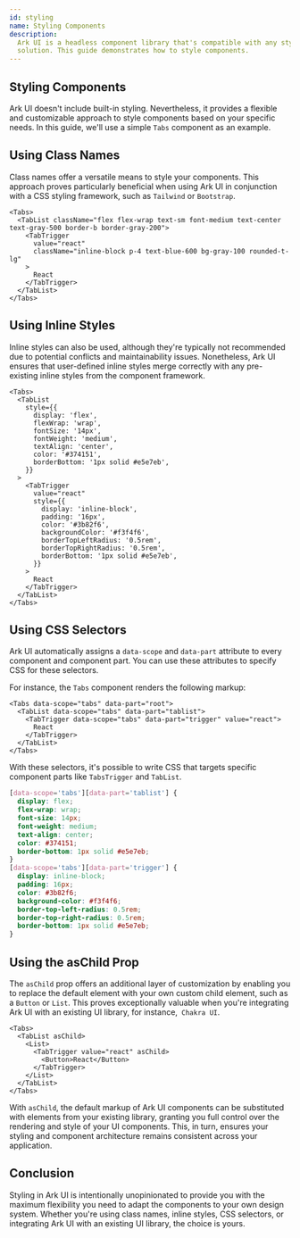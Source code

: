```yaml
---
id: styling
name: Styling Components
description:
  Ark UI is a headless component library that's compatible with any styling
  solution. This guide demonstrates how to style components.
---
```


## Styling Components

Ark UI doesn't include built-in styling. Nevertheless, it provides a flexible
and customizable approach to style components based on your specific needs. In
this guide, we'll use a simple `Tabs` component as an example.

## Using Class Names

Class names offer a versatile means to style your components. This approach
proves particularly beneficial when using Ark UI in conjunction with a CSS
styling framework, such as `Tailwind` or `Bootstrap`.

```tsx
<Tabs>
  <TabList className="flex flex-wrap text-sm font-medium text-center text-gray-500 border-b border-gray-200">
    <TabTrigger
      value="react"
      className="inline-block p-4 text-blue-600 bg-gray-100 rounded-t-lg"
    >
      React
    </TabTrigger>
  </TabList>
</Tabs>
```

## Using Inline Styles

Inline styles can also be used, although they're typically not recommended due
to potential conflicts and maintainability issues. Nonetheless, Ark UI ensures
that user-defined inline styles merge correctly with any pre-existing inline
styles from the component framework.

```tsx
<Tabs>
  <TabList
    style={{
      display: 'flex',
      flexWrap: 'wrap',
      fontSize: '14px',
      fontWeight: 'medium',
      textAlign: 'center',
      color: '#374151',
      borderBottom: '1px solid #e5e7eb',
    }}
  >
    <TabTrigger
      value="react"
      style={{
        display: 'inline-block',
        padding: '16px',
        color: '#3b82f6',
        backgroundColor: '#f3f4f6',
        borderTopLeftRadius: '0.5rem',
        borderTopRightRadius: '0.5rem',
        borderBottom: '1px solid #e5e7eb',
      }}
    >
      React
    </TabTrigger>
  </TabList>
</Tabs>
```

## Using CSS Selectors

Ark UI automatically assigns a `data-scope` and `data-part` attribute to every
component and component part. You can use these attributes to specify CSS for
these selectors.

For instance, the `Tabs` component renders the following markup:

```tsx
<Tabs data-scope="tabs" data-part="root">
  <TabList data-scope="tabs" data-part="tablist">
    <TabTrigger data-scope="tabs" data-part="trigger" value="react">
      React
    </TabTrigger>
  </TabList>
</Tabs>
```

With these selectors, it's possible to write CSS that targets specific component
parts like `TabsTrigger` and `TabList`.

```css
[data-scope='tabs'][data-part='tablist'] {
  display: flex;
  flex-wrap: wrap;
  font-size: 14px;
  font-weight: medium;
  text-align: center;
  color: #374151;
  border-bottom: 1px solid #e5e7eb;
}
[data-scope='tabs'][data-part='trigger'] {
  display: inline-block;
  padding: 16px;
  color: #3b82f6;
  background-color: #f3f4f6;
  border-top-left-radius: 0.5rem;
  border-top-right-radius: 0.5rem;
  border-bottom: 1px solid #e5e7eb;
}
```

## Using the asChild Prop

The `asChild` prop offers an additional layer of customization by enabling you
to replace the default element with your own custom child element, such as a
`Button` or `List`. This proves exceptionally valuable when you're integrating
Ark UI with an existing UI library, for instance,` Chakra UI`.

```tsx
<Tabs>
  <TabList asChild>
    <List>
      <TabTrigger value="react" asChild>
        <Button>React</Button>
      </TabTrigger>
    </List>
  </TabList>
</Tabs>
```

With `asChild`, the default markup of Ark UI components can be substituted with
elements from your existing library, granting you full control over the
rendering and style of your UI components. This, in turn, ensures your styling
and component architecture remains consistent across your application.

## Conclusion

Styling in Ark UI is intentionally unopinionated to provide you with the maximum
flexibility you need to adapt the components to your own design system. Whether
you're using class names, inline styles, CSS selectors, or integrating Ark UI
with an existing UI library, the choice is yours.
